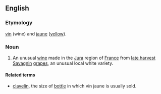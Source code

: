 ==English==
===Etymology===
{{Fr}} [[vin]] (wine) and [[jaune]] ([[yellow]]).

===Noun===
{{en-noun|sg=[[vin]] [[jaune]]}}
# An unusual [[wine]] made in the [[Jura]] region of [[France]] from [[late harvest]] [[Savagnin]] [[grapes]], an unusual local white variety.

====Related terms====
*[[clavelin]], the size of [[bottle]] in which vin jaune is usually sold.